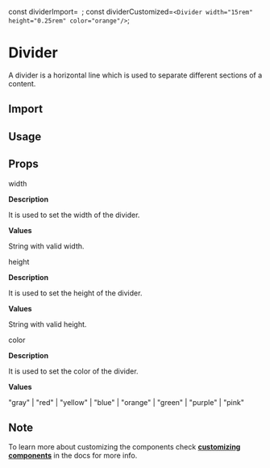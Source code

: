const dividerImport=`
`;
const dividerCustomized=`
<Divider width="15rem" height="0.25rem" color="orange"/>
`;

<Layout title="Divider">

# Divider

A divider is a horizontal line which is used to separate different sections of a content.

<Divider/>

## Import

<CodeSnippet code={dividerImport}/>

## Usage

<Divider width="15rem" height="0.25rem" color="orange"/>

<CodeSnippet code={dividerCustomized}/>

## Props

<InlineCode>width</InlineCode>

**Description**

It is used to set the width of the divider.

**Values**

String with valid width.

<Divider />

<InlineCode>height</InlineCode>

**Description**

It is used to set the height of the divider.

**Values**

String with valid height.

<Divider />

<InlineCode>color</InlineCode>

**Description**

It is used to set the color of the divider.

**Values**

"gray" | "red" | "yellow" | "blue" | "orange" | "green" | "purple" | "pink"

<Divider />

## Note

To learn more about customizing the components check **[customizing components](/docs/customizing-components)** in the docs for more info.

</Layout>
        